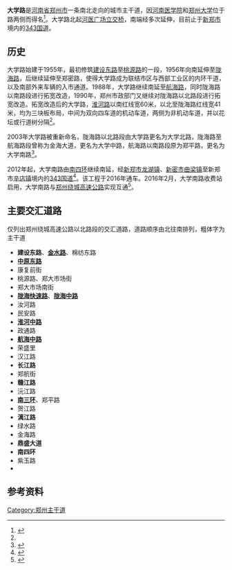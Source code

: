 {{Infobox China Road
|路牌类型 = Zhengzhou
|道路方向 = NS
|中文道路名称 =大学路
|道路名称拼音 = DAXUE LU
|图片 = 
|图片说明 = 
|道路属性 = 城市主干道
|道路总长度 = 
|车速限制 = 
|行车线数量 = 
|所在地区 = [[郑州市|郑州市]]
|起点 = [[建设路_(郑州)|建设东路]] ([[河医广场立交桥|河医广场立交桥]])
|终点 = {{中国国道名|343}}
|命名缘由 = [[河南医学院|河南医学院]]、[[郑州大学|郑州大学]]
|道路旧名 = 河大路、金海大道
|路段主要建筑 = 
}}

'''大学路'''是[[河南省|河南省]][[郑州市|郑州市]]一条南北走向的城市主干道，因[[河南医学院|河南医学院]]和[[郑州大学|郑州大学]]位于路两侧而得名<ref name=zzsz>{{cite book |author1=郑州市地方史志编纂委员会 |title=郑州市志 |publisher=中州古籍出版社 |location=郑州 |url=http://222.143.51.22/BookRead.aspx?bookid=201306070003 |accessdate=2020-07-31 |archive-date=2020-03-21 |archive-url=https://web.archive.org/web/20200321005225/http://222.143.51.22/BookRead.aspx?BookID=201306070003 |dead-url=yes }}</ref>。大学路北起[[河医广场立交桥|河医广场立交桥]]，南端经多次延伸，目前止于[[新郑市|新郑市]]境内的[[343国道|343国道]]。

== 历史 ==
大学路始建于1955年，最初修筑[[建设路_(郑州)|建设东路]]至[[桃源路|桃源路]]的一段，1956年向南延伸至[[陇海路_(郑州)|陇海路]]，后继续延伸至郑密路，使得大学路成为联结市区与西部工业区的内环干道，以及南部外来车辆的入市通道。1988年，大学路继续南延至[[航海路|航海路]]，同时陇海路以南路段进行拓宽改造，1990年，郑州市政部门又继续对陇海路以北路段进行拓宽改造。拓宽改造后的大学路，[[淮河路_(郑州)|淮河路]]以南红线宽60米，以北至陇海路红线宽41米，均为三块板布局，中间为双向四车道的机动车道，两侧为非机动车道，并以花坛或行道树分隔<ref name=zzsz />。

2003年大学路被重新命名，陇海路以北路段由大学路更名为大学北路，陇海路至航海路段曾称为金海大道，更名为大学中路，航海路以南路段原为郑平路，更名为大学南路<ref>{{cite news |title=郑州市二七区２３条路街有了新名 |url=http://news.sina.com.cn/c/2003-01-16/1206876954.shtml |accessdate=2020-07-31 |date=2003-01-16}}</ref>。

2012年起，大学南路由[[郑州四环路|南四环]]继续南延，经[[新郑市|新郑市]][[龙湖镇_(新郑市)|龙湖镇]]、[[新密市|新密市]][[曲梁镇|曲梁镇]]至新郑市[[辛店镇_(新郑市)|辛店镇]]境内的[[343国道|343国道]]<ref>{{cite news |title=一年后，出入郑州南部再添两条大路 |accessdate=2020-07-31 |work=大河报 |issue=2012-12-27 |date=http://newpaper.dahe.cn/dhb/html/2012-12/27/content_831915.htm?div=-1}}</ref>。该工程于2016年通车。2016年2月，大学南路收费站启用，大学南路与[[郑州绕城高速公路|郑州绕城高速公路]]实现互通<ref>{{cite news |title=郑州又添一个高速公路出入口 大学南路站开通 |url=http://henan.sina.com.cn/news/m/2016-02-04/detail-ifxpfhzq2413968.shtml |accessdate=2020-07-31 |date=2016-02-04}}</ref>。

== 主要交汇道路 ==
仅列出郑州绕城高速公路以北路段的交汇道路，道路顺序由北往南排列，粗体字为主干道
* '''建设东路'''、'''[[金水路|金水路]]'''、棉纺东路
* '''[[中原路_(郑州)|中原东路]]'''
* 康复前街
* 桃源路、郑大市场街
* 郑大市场南街
* '''[[陇海快速路|陇海快速路]]'''、'''[[陇海路_(郑州)|陇海中路]]'''
* 汝河路
* 民安路
* '''[[淮河路_(郑州)|淮河中路]]'''
* 政通路
* '''[[航海路|航海中路]]'''
* 荣盛里
* 汉江路
* '''长江路'''
* 郑航街
* '''赣江路'''
* 沅江路
* '''[[郑州三环路|南三环]]'''、郑平路
* 贺江路
* '''漓江路'''
* 绿水路
* 金海路
* '''鼎盛大道'''
* '''南四环'''
* 紫玉路
* '''{{China Expwy Name|G3001|[[郑州绕城高速公路|郑州绕城高速公路]]}}'''



== 参考资料 ==
{{reflist}}

{{郑州主要道路}}

[[Category:郑州主干道|Category:郑州主干道]]